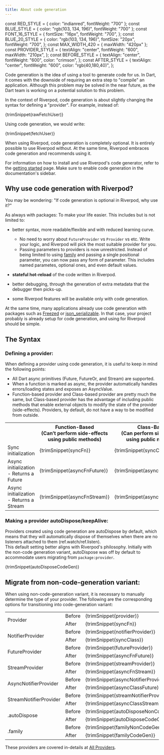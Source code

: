 ```yaml
---
title: About code generation
---
```


const RED_STYLE = { color: "indianred", fontWeight: "700" };
const BLUE_STYLE = { color: "rgb(103, 134, 196)", fontWeight: "700" };
const FONT_16_STYLE = {
  fontSize: "16px",
  fontWeight: "700",
};
const BLUE_20_STYLE = {
  color: "rgb(103, 134, 196)",
  fontSize: "20px",
  fontWeight: "700",
};
const MAX_WIDTH_420 = { maxWidth: "420px" };
const PROVIDER_STYLE = {
  textAlign: "center",
  fontWeight: "600",
  maxWidth: "210px",
};
const BEFORE_STYLE = {
  textAlign: "center",
  fontWeight: "600",
  color: "crimson",
};
const AFTER_STYLE = {
  textAlign: "center",
  fontWeight: "600",
  color: "rgb(40,180,40)",
};

Code generation is the idea of using a tool to generate code for us.
In Dart, it comes with the downside of requiring an extra step to "compile"
an application. Although this problem may be solved in the near future, as the
Dart team is working on a potential solution to this problem.

In the context of Riverpod, code generation is about slightly changing the syntax
for defining a "provider". For example, instead of:

<CodeBlock language="dart">{trimSnippet(rawFetchUser)}</CodeBlock>

Using code generation, we would write:

<CodeBlock language="dart">{trimSnippet(fetchUser)}</CodeBlock>

When using Riverpod, code generation is completely optional. It is entirely possible
to use Riverpod without.
At the same time, Riverpod embraces code generation and recommends using it.

For information on how to install and use Riverpod's code generator, refer to
the [getting started](./getting_started) page. Make sure to enable code generation
in the documentation's sidebar.

## Why use code generation with Riverpod?

You may be wondering: "If code generation is optional in Riverpod, why use it?"

As always with packages: To make your life easier.
This includes but is not limited to:

- better syntax, more readable/flexible and with reduced learning curve.

  - No need to worry about `FutureProvider` vs `Provider` vs etc. Write your logic,
    and Riverpod will pick the most suitable provider for you.
  - Passing parameters to providers is now unrestricted. Instead of being limited to
    using [family](./concepts/modifiers/family) and passing a single positional parameter,
    you can now pass any form of parameter. This includes named parametes, optional ones,
    and even default values.

- **stateful hot-reload** of the code written in Riverpod.
- better debugging, through the generation of extra metadata that the debugger then picks-up.
- some Riverpod features will be available only with code generation.

At the same time, many applications already use code generation with packages such
as [Freezed](https://pub.dev/packages/freezed) or [json_serializable](https://pub.dev/packages/json_serializable).
In that case, your project probably is already setup for code generation, and
using for Riverpod should be simple.

## The Syntax

### Defining a provider:

When defining a provider using code generation, it is useful to keep in mind the following points:

- All Dart <span style={RED_STYLE}>async</span> primitives (Future, FutureOr, and Stream) are supported.
- When a function is marked as <span style={RED_STYLE}>async</span>, the provider automatically handles
  errors/loading states and exposes an AsyncValue.
- <span style={BLUE_STYLE}>Function-based</span> provider and
  <span style={BLUE_STYLE}> Class-based</span> provider are pretty much the same,
  but Class-based provider has the advantage of including public methods that enable
  external objects to modify the state of the provider (side-effects). Providers,
  by default, do not have a way to be modified from outside.

<table>
  <colgroup>
    <col style={{ minWidth: "180px", maxWidth: "180px" }} />
    <col style={MAX_WIDTH_420} />
    <col style={MAX_WIDTH_420} />
  </colgroup>
  <tr>
    <th></th>
    <th style={{ textAlign: "center" }}>
      <span style={BLUE_20_STYLE}>Function-Based</span>
      <br />
      (Can’t perform side-effects
      <br />
      using public methods)
    </th>
    <th style={{ textAlign: "center" }}>
      <span style={BLUE_20_STYLE}>Class-Based</span>
      <br />
      (Can perform side-effects
      <br />
      using public methods)
    </th>
  </tr>
  <tr>
    <td>
      <span style={FONT_16_STYLE}>
        <span style={RED_STYLE}>Sync</span> initialization
      </span>
    </td>
    <td style={MAX_WIDTH_420}>
      <CodeBlock language="dart">{trimSnippet(syncFn)}</CodeBlock>
    </td>
    <td style={MAX_WIDTH_420}>
      <CodeBlock language="dart">{trimSnippet(syncClass)}</CodeBlock>
    </td>
  </tr>
  <tr>
    <td>
      <span style={FONT_16_STYLE}>
        <span style={RED_STYLE}>Async</span> initialization - Returns a Future
      </span>
    </td>
    <td style={MAX_WIDTH_420}>
      <CodeBlock language="dart">{trimSnippet(asyncFnFuture)}</CodeBlock>
    </td>
    <td style={MAX_WIDTH_420}>
      <CodeBlock language="dart">{trimSnippet(asyncClassFuture)}</CodeBlock>
    </td>
  </tr>
  <tr>
    <td>
      <span style={FONT_16_STYLE}>
        <span style={RED_STYLE}>Async</span> initialization - Returns a Stream
      </span>
    </td>
    <td style={MAX_WIDTH_420}>
      <CodeBlock language="dart">{trimSnippet(asyncFnStream)}</CodeBlock>
    </td>
    <td style={MAX_WIDTH_420}>
      <CodeBlock language="dart">{trimSnippet(asyncClassStream)}</CodeBlock>
    </td>
  </tr>
</table>

### Making a provider autoDispose/keepAlive:

Providers created using code generation are autoDispose by default, which means that they will automatically
dispose of themselves when there are no listeners attached to them (ref.watch/ref.listen).<br />
This default setting better aligns with Riverpod's philosophy. Initially with the non-code generation variant,
autoDispose was off by default to accommodate users migrating from `package:provider`.

<CodeBlock language="dart">{trimSnippet(autoDisposeCodeGen)}</CodeBlock>

## Migrate from non-code-generation variant:

When using non-code-generation variant, it is necessary to manually determine the type of your provider.
The following are the corresponding options for transitioning into code-generation variant:

<table>
  <tr>
    <td style={PROVIDER_STYLE} rowspan="2">
      Provider
    </td>
    <td style={BEFORE_STYLE}>Before</td>
    <td>
      <CodeBlock language="dart">{trimSnippet(provider)}</CodeBlock>
    </td>
  </tr>
  <tr>
    <td style={AFTER_STYLE}>After</td>
    <td>
      <CodeBlock language="dart">{trimSnippet(syncFn)}</CodeBlock>
    </td>
  </tr>
  <tr>
    <td style={PROVIDER_STYLE} rowspan="2">
      NotifierProvider
    </td>
    <td style={BEFORE_STYLE}>Before</td>
    <td>
      <CodeBlock language="dart">{trimSnippet(notifierProvider)}</CodeBlock>
    </td>
  </tr>
  <tr>
    <td style={AFTER_STYLE}>After</td>
    <td>
      <CodeBlock language="dart">{trimSnippet(syncClass)}</CodeBlock>
    </td>
  </tr>
  <tr>
    <td style={PROVIDER_STYLE} rowspan="2">
      FutureProvider
    </td>
    <td style={BEFORE_STYLE}>Before</td>
    <td>
      <CodeBlock language="dart">{trimSnippet(futureProvider)}</CodeBlock>
    </td>
  </tr>
  <tr>
    <td style={AFTER_STYLE}>After</td>
    <td>
      <CodeBlock language="dart">{trimSnippet(asyncFnFuture)}</CodeBlock>
    </td>
  </tr>
  <tr>
    <td style={PROVIDER_STYLE} rowspan="2">
      StreamProvider
    </td>
    <td style={BEFORE_STYLE}>Before</td>
    <td>
      <CodeBlock language="dart">{trimSnippet(streamProvider)}</CodeBlock>
    </td>
  </tr>
  <tr>
    <td style={AFTER_STYLE}>After</td>
    <td>
      <CodeBlock language="dart">{trimSnippet(asyncFnStream)}</CodeBlock>
    </td>
  </tr>
  <tr>
    <td style={PROVIDER_STYLE} rowspan="2">
      AsyncNotifierProvider
    </td>
    <td style={BEFORE_STYLE}>Before</td>
    <td>
      <CodeBlock language="dart">
        {trimSnippet(asyncNotifierProvider)}
      </CodeBlock>
    </td>
  </tr>
  <tr>
    <td style={AFTER_STYLE}>After</td>
    <td>
      <CodeBlock language="dart">{trimSnippet(asyncClassFuture)}</CodeBlock>
    </td>
  </tr>
  <tr>
    <td style={PROVIDER_STYLE} rowspan="2">
      StreamNotifierProvider
    </td>
    <td style={BEFORE_STYLE}>Before</td>
    <td>
      <CodeBlock language="dart">
        {trimSnippet(streamNotifierProvider)}
      </CodeBlock>
    </td>
  </tr>
  <tr>
    <td style={AFTER_STYLE}>After</td>
    <td>
      <CodeBlock language="dart">{trimSnippet(asyncClassStream)}</CodeBlock>
    </td>
  </tr>
  <tr>
    <td style={PROVIDER_STYLE} rowspan="2">
      .autoDispose
    </td>
    <td style={BEFORE_STYLE}>Before</td>
    <td>
      <CodeBlock language="dart">
        {trimSnippet(autoDisposeNonCodeGen)}
      </CodeBlock>
    </td>
  </tr>
  <tr>
    <td style={AFTER_STYLE}>After</td>
    <td>
      <CodeBlock language="dart">{trimSnippet(autoDisposeCodeGen)}</CodeBlock>
    </td>
  </tr>
  <tr>
    <td style={PROVIDER_STYLE} rowspan="2">
      .family
    </td>
    <td style={BEFORE_STYLE}>Before</td>
    <td>
      <CodeBlock language="dart">{trimSnippet(familyNonCodeGen)}</CodeBlock>
    </td>
  </tr>
  <tr>
    <td style={AFTER_STYLE}>After</td>
    <td>
      <CodeBlock language="dart">{trimSnippet(familyCodeGen)}</CodeBlock>
    </td>
  </tr>
</table>

These providers are covered in-details at [All Providers](providers/provider).

[hookwidget]: https://pub.dev/documentation/flutter_hooks/latest/flutter_hooks/HookWidget-class.html
[statefulwidget]: https://api.flutter.dev/flutter/widgets/StatefulWidget-class.html
[riverpod]: https://github.com/rrousselgit/riverpod
[hooks_riverpod]: https://pub.dev/packages/hooks_riverpod
[flutter_riverpod]: https://pub.dev/packages/flutter_riverpod
[flutter_hooks]: https://github.com/rrousselGit/flutter_hooks
[build]: https://pub.dev/documentation/riverpod/latest/riverpod/Notifier/build.html
